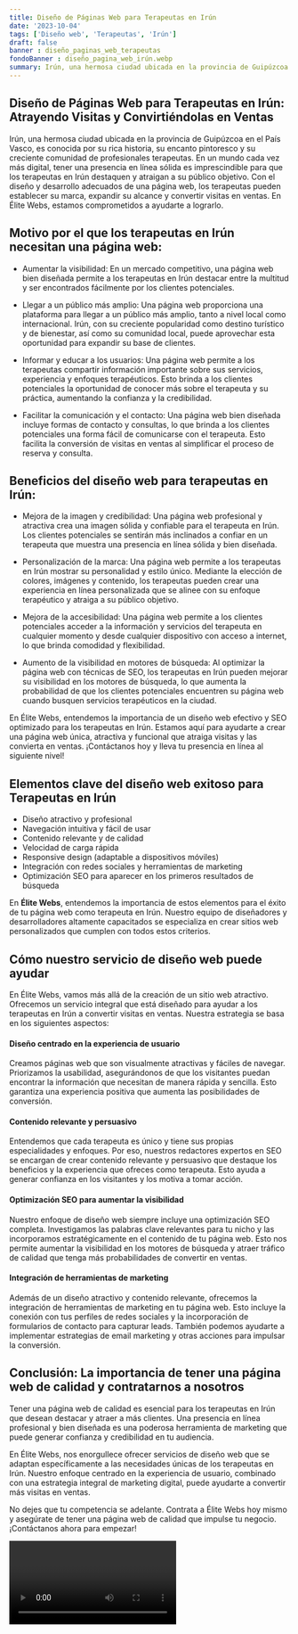 ```yaml
---
title: Diseño de Páginas Web para Terapeutas en Irún
date: '2023-10-04'
tags: ['Diseño web', 'Terapeutas', 'Irún']
draft: false
banner : diseño_paginas_web_terapeutas
fondoBanner : diseño_pagina_web_irún.webp
summary: Irún, una hermosa ciudad ubicada en la provincia de Guipúzcoa en el País Vasco, es conocida por su rica historia, su encanto pintoresco y su creciente comunidad de profesionales terapeutas. En un mundo cada vez más digital, tener una presencia en línea sólida es imprescindible para que los terapeutas en Irún destaquen y atraigan a su público objetivo. Con el diseño y desarrollo adecuados de una página web, los terapeutas pueden establecer su marca, expandir su alcance y convertir visitas en ventas. En Élite Webs, estamos comprometidos a ayudarte a lograrlo.
---
```


## Diseño de Páginas Web para Terapeutas en Irún: Atrayendo Visitas y Convirtiéndolas en Ventas

Irún, una hermosa ciudad ubicada en la provincia de Guipúzcoa en el País Vasco, es conocida por su rica historia, su encanto pintoresco y su creciente comunidad de profesionales terapeutas. En un mundo cada vez más digital, tener una presencia en línea sólida es imprescindible para que los terapeutas en Irún destaquen y atraigan a su público objetivo. Con el diseño y desarrollo adecuados de una página web, los terapeutas pueden establecer su marca, expandir su alcance y convertir visitas en ventas. En Élite Webs, estamos comprometidos a ayudarte a lograrlo.

## Motivo por el que los terapeutas en Irún necesitan una página web:

- Aumentar la visibilidad: En un mercado competitivo, una página web bien diseñada permite a los terapeutas en Irún destacar entre la multitud y ser encontrados fácilmente por los clientes potenciales.

- Llegar a un público más amplio: Una página web proporciona una plataforma para llegar a un público más amplio, tanto a nivel local como internacional. Irún, con su creciente popularidad como destino turístico y de bienestar, así como su comunidad local, puede aprovechar esta oportunidad para expandir su base de clientes.

- Informar y educar a los usuarios: Una página web permite a los terapeutas compartir información importante sobre sus servicios, experiencia y enfoques terapéuticos. Esto brinda a los clientes potenciales la oportunidad de conocer más sobre el terapeuta y su práctica, aumentando la confianza y la credibilidad.

- Facilitar la comunicación y el contacto: Una página web bien diseñada incluye formas de contacto y consultas, lo que brinda a los clientes potenciales una forma fácil de comunicarse con el terapeuta. Esto facilita la conversión de visitas en ventas al simplificar el proceso de reserva y consulta.

## Beneficios del diseño web para terapeutas en Irún:

- Mejora de la imagen y credibilidad: Una página web profesional y atractiva crea una imagen sólida y confiable para el terapeuta en Irún. Los clientes potenciales se sentirán más inclinados a confiar en un terapeuta que muestra una presencia en línea sólida y bien diseñada.

- Personalización de la marca: Una página web permite a los terapeutas en Irún mostrar su personalidad y estilo único. Mediante la elección de colores, imágenes y contenido, los terapeutas pueden crear una experiencia en línea personalizada que se alinee con su enfoque terapéutico y atraiga a su público objetivo.

- Mejora de la accesibilidad: Una página web permite a los clientes potenciales acceder a la información y servicios del terapeuta en cualquier momento y desde cualquier dispositivo con acceso a internet, lo que brinda comodidad y flexibilidad.

- Aumento de la visibilidad en motores de búsqueda: Al optimizar la página web con técnicas de SEO, los terapeutas en Irún pueden mejorar su visibilidad en los motores de búsqueda, lo que aumenta la probabilidad de que los clientes potenciales encuentren su página web cuando busquen servicios terapéuticos en la ciudad.

En Élite Webs, entendemos la importancia de un diseño web efectivo y SEO optimizado para los terapeutas en Irún. Estamos aquí para ayudarte a crear una página web única, atractiva y funcional que atraiga visitas y las convierta en ventas. ¡Contáctanos hoy y lleva tu presencia en línea al siguiente nivel!

<GifSeo />

<Cta />

## Elementos clave del diseño web exitoso para Terapeutas en Irún

- Diseño atractivo y profesional
- Navegación intuitiva y fácil de usar
- Contenido relevante y de calidad
- Velocidad de carga rápida
- Responsive design (adaptable a dispositivos móviles)
- Integración con redes sociales y herramientas de marketing
- Optimización SEO para aparecer en los primeros resultados de búsqueda

En **Élite Webs**, entendemos la importancia de estos elementos para el éxito de tu página web como terapeuta en Irún. Nuestro equipo de diseñadores y desarrolladores altamente capacitados se especializa en crear sitios web personalizados que cumplen con todos estos criterios.

## Cómo nuestro servicio de diseño web puede ayudar

En Élite Webs, vamos más allá de la creación de un sitio web atractivo. Ofrecemos un servicio integral que está diseñado para ayudar a los terapeutas en Irún a convertir visitas en ventas. Nuestra estrategia se basa en los siguientes aspectos:

#### Diseño centrado en la experiencia de usuario

Creamos páginas web que son visualmente atractivas y fáciles de navegar. Priorizamos la usabilidad, asegurándonos de que los visitantes puedan encontrar la información que necesitan de manera rápida y sencilla. Esto garantiza una experiencia positiva que aumenta las posibilidades de conversión.

#### Contenido relevante y persuasivo

Entendemos que cada terapeuta es único y tiene sus propias especialidades y enfoques. Por eso, nuestros redactores expertos en SEO se encargan de crear contenido relevante y persuasivo que destaque los beneficios y la experiencia que ofreces como terapeuta. Esto ayuda a generar confianza en los visitantes y los motiva a tomar acción.

#### Optimización SEO para aumentar la visibilidad

Nuestro enfoque de diseño web siempre incluye una optimización SEO completa. Investigamos las palabras clave relevantes para tu nicho y las incorporamos estratégicamente en el contenido de tu página web. Esto nos permite aumentar la visibilidad en los motores de búsqueda y atraer tráfico de calidad que tenga más probabilidades de convertir en ventas.

#### Integración de herramientas de marketing

Además de un diseño atractivo y contenido relevante, ofrecemos la integración de herramientas de marketing en tu página web. Esto incluye la conexión con tus perfiles de redes sociales y la incorporación de formularios de contacto para capturar leads. También podemos ayudarte a implementar estrategias de email marketing y otras acciones para impulsar la conversión.

## Conclusión: La importancia de tener una página web de calidad y contratarnos a nosotros

Tener una página web de calidad es esencial para los terapeutas en Irún que desean destacar y atraer a más clientes. Una presencia en línea profesional y bien diseñada es una poderosa herramienta de marketing que puede generar confianza y credibilidad en tu audiencia.

En Élite Webs, nos enorgullece ofrecer servicios de diseño web que se adaptan específicamente a las necesidades únicas de los terapeutas en Irún. Nuestro enfoque centrado en la experiencia de usuario, combinado con una estrategia integral de marketing digital, puede ayudarte a convertir más visitas en ventas.

No dejes que tu competencia se adelante. Contrata a Élite Webs hoy mismo y asegúrate de tener una página web de calidad que impulse tu negocio. ¡Contáctanos ahora para empezar!

<Video />

<CtaBot job='Terapeutas' city='Irún'/>

<Gmaps query='Irún+españa+maps' />